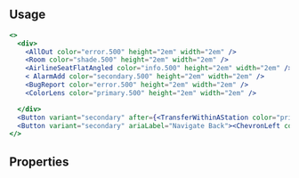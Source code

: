 
## Usage

```jsx
<>
  <div>
    <AllOut color="error.500" height="2em" width="2em" />
    <Room color="shade.500" height="2em" width="2em" />
    <AirlineSeatFlatAngled color="info.500" height="2em" width="2em" />
    < AlarmAdd color="secondary.500" height="2em" width="2em" />
    <BugReport color="error.500" height="2em" width="2em" />
    <ColorLens color="primary.500" height="2em" width="2em" />

  </div>
  <Button variant="secondary" after={<TransferWithinAStation color="primary.500" height="1em" width="1em" />}>transfer</Button>{' '}
  <Button variant="secondary" ariaLabel="Navigate Back"><ChevronLeft color="primary.500" width="20px" height="20px"/></Button>
</>
```

## Properties
<PropTable>
  <PropTable.Entry required name="color" type={`string`} description="The Icon color"/>
  <PropTable.Entry name="height" type={`string`} description="The Icon height"/>
  <PropTable.Entry name="width" type={`string`} description="The Icon width"/>
</PropTable>
